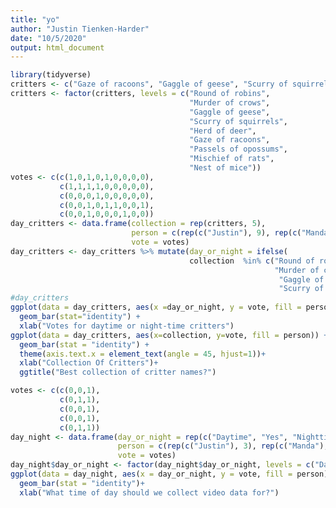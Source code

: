 ```yaml
---
title: "yo"
author: "Justin Tienken-Harder"
date: "10/5/2020"
output: html_document
---
```


```r
library(tidyverse)
critters <- c("Gaze of racoons", "Gaggle of geese", "Scurry of squirrels", "Herd of deer", "Passels of opossums", "Mischief of rats", "Nest of mice", "Murder of crows", "Round of robins")
critters <- factor(critters, levels = c("Round of robins",
                                        "Murder of crows",
                                        "Gaggle of geese",
                                        "Scurry of squirrels",
                                        "Herd of deer",
                                        "Gaze of racoons",
                                        "Passels of opossums",
                                        "Mischief of rats",
                                        "Nest of mice"))
votes <- c(c(1,0,1,0,1,0,0,0,0), 
           c(1,1,1,1,0,0,0,0,0), 
           c(0,0,0,1,0,0,0,0,0), 
           c(0,0,1,0,1,1,0,0,1),
           c(0,0,1,0,0,0,1,0,0))
day_critters <- data.frame(collection = rep(critters, 5), 
                           person = c(rep(c("Justin"), 9), rep(c("Manda"), 9), rep(c("Nate"), 9), rep(c("Dominic"), 9), rep(c("Rosa"), 9)),
                           vote = votes)
day_critters <- day_critters %>% mutate(day_or_night = ifelse(
                                        collection  %in% c("Round of robins",
                                                           "Murder of crows",
                                                            "Gaggle of geese",
                                                            "Scurry of squirrels"), "Day", ifelse(collection == "Herd of deer", "Both", "Night")))
#day_critters
ggplot(data = day_critters, aes(x =day_or_night, y = vote, fill = person)) +
  geom_bar(stat="identity") +
  xlab("Votes for daytime or night-time critters")
ggplot(data = day_critters, aes(x=collection, y=vote, fill = person)) +
  geom_bar(stat = "identity") +
  theme(axis.text.x = element_text(angle = 45, hjust=1))+
  xlab("Collection Of Critters")+
  ggtitle("Best collection of critter names?")
```

```r
votes <- c(c(0,0,1),
           c(0,1,1),
           c(0,0,1),
           c(0,0,1),
           c(0,1,1))
day_night <- data.frame(day_or_night = rep(c("Daytime", "Yes", "Nighttime"), 5),
                        person = c(rep(c("Justin"), 3), rep(c("Manda"), 3), rep(c("Nate"), 3), rep(c("Dominic"), 3), rep(c("Rosa"), 3)),
                        vote = votes)
day_night$day_or_night <- factor(day_night$day_or_night, levels = c("Daytime", "Yes", "Nighttime"))
ggplot(data = day_night, aes(x = day_or_night, y = vote, fill = person))+
  geom_bar(stat = "identity")+
  xlab("What time of day should we collect video data for?")
```


